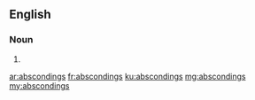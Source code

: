 ==English==

===Noun===
{{head|en}}

# {{plural of|absconding}}

[[ar:abscondings]]
[[fr:abscondings]]
[[ku:abscondings]]
[[mg:abscondings]]
[[my:abscondings]]